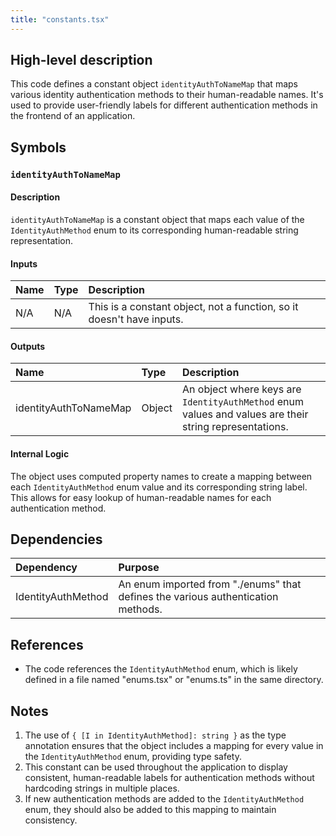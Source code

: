 ```yaml
---
title: "constants.tsx"
---
```


## High-level description
This code defines a constant object `identityAuthToNameMap` that maps various identity authentication methods to their human-readable names. It's used to provide user-friendly labels for different authentication methods in the frontend of an application.

## Symbols

### `identityAuthToNameMap`
#### Description
`identityAuthToNameMap` is a constant object that maps each value of the `IdentityAuthMethod` enum to its corresponding human-readable string representation.

#### Inputs
| Name | Type | Description |
|:-----|:-----|:------------|
| N/A | N/A | This is a constant object, not a function, so it doesn't have inputs. |

#### Outputs
| Name | Type | Description |
|:-----|:-----|:------------|
| identityAuthToNameMap | Object | An object where keys are `IdentityAuthMethod` enum values and values are their string representations. |

#### Internal Logic
The object uses computed property names to create a mapping between each `IdentityAuthMethod` enum value and its corresponding string label. This allows for easy lookup of human-readable names for each authentication method.

## Dependencies
| Dependency | Purpose |
|:-----------|:--------|
| IdentityAuthMethod | An enum imported from "./enums" that defines the various authentication methods. |

## References
- The code references the `IdentityAuthMethod` enum, which is likely defined in a file named "enums.tsx" or "enums.ts" in the same directory.

## Notes
1. The use of `{ [I in IdentityAuthMethod]: string }` as the type annotation ensures that the object includes a mapping for every value in the `IdentityAuthMethod` enum, providing type safety.
2. This constant can be used throughout the application to display consistent, human-readable labels for authentication methods without hardcoding strings in multiple places.
3. If new authentication methods are added to the `IdentityAuthMethod` enum, they should also be added to this mapping to maintain consistency.